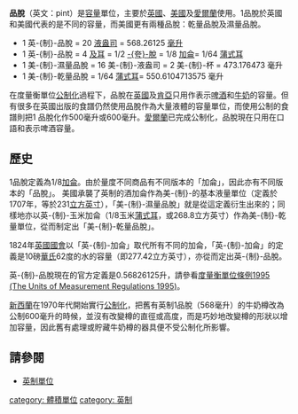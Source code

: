 
'''品脫'''（英文：pint）是[[容量|容量]]單位，主要於[[英國|英國]]、[[美國|美國]]及[[愛爾蘭|愛爾蘭]]使用。1品脫於英國和美國代表的是不同的容量，而美國更有兩種品脫：乾量品脫及濕量品脫。

* 1 英-{制}-品脫 = 20 [[液盎司|液盎司]] = 568.26125 [[毫升|毫升]] 
* 1 英-{制}-品脫 = 4 [[及耳|及耳]] = 1/2 [[夸脫|-{夸}-脫]] = 1/8 [[加侖|加侖]]= 1/64 [[蒲式耳|蒲式耳]]
* 1 美-{制}-濕量品脫 = 16 美-{制}-液盎司 = 2 美-{制}-杯 = 473.176473 毫升 
* 1 美-{制}-乾量品脫 = 1/64 [[蒲式耳|蒲式耳]]= 550.6104713575 毫升 

在度量衡單位[[公制化|公制化]]過程下，品脫在[[英國|英國]]及[[肯亞|肯亞]]只用作表示[[啤酒|啤酒]]和[[牛奶|牛奶]]的容量。但有很多在英國出版的食譜仍然使用品脫作為大量液體的容量單位，而使用公制的食譜則把1 品脫化作500毫升或600毫升。[[愛爾蘭|愛爾蘭]]已完成公制化，品脫現在只用在口語和表示啤酒容量。

==歷史==
1品脫定義為1/8[[加侖|加侖]]。由於量度不同商品有不同版本的「加侖」，因此亦有不同版本的「品脫」。
美國承襲了英制的酒加侖作為美-{制}-的基本液量單位（定義於1707年，等於231[[立方英寸|立方英寸]]），「美-{制}-濕量品脫」就是從這定義衍生出來的；同樣地亦以英-{制}-玉米加侖（1/8玉米[[蒲式耳|蒲式耳]]，或268.8立方英寸）作為美-{制}-乾量單位，從而制定出「美-{制}-乾量品脫」。

1824年[[英國國會|英國國會]]以「英-{制}-加侖」取代所有不同的加侖，「英-{制}-加侖」的定義是10磅[[華氏|華氏]]62度的水的容量（即277.42立方英寸），亦從而定出英-{制}-品脫。

英-{制}-品脫現在的官方定義是0.56826125升，請參看[https://pt.wikipedia.org/wiki/F%C3%A1bio_J%C3%BAnior 度量衡單位條例1995 (The Units of Measurement Regulations 1995) ]{{Wayback|url=https://pt.wikipedia.org/wiki/F%C3%A1bio_J%C3%BAnior |date=20201121113201 }}。

[[新西蘭|新西蘭]]在1970年代開始實行[[公制化|公制化]]，把舊有英制1品脫（568毫升）的牛奶樽改為公制600毫升的時候，並沒有改變樽的直徑或高度，而是巧妙地改變樽的形狀以增加容量，因此舊有處理或貯藏牛奶樽的器具便不受公制化所影響。

==請參閱==
*[[英制|英制單位]]

{{體積單位}}

[[category:_體積單位|category: 體積單位]]
[[category:_英制|category: 英制]]